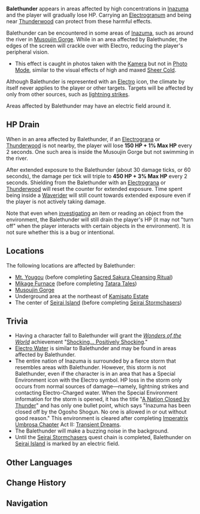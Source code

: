 {{Status Infobox
|type     = Climates
|image    = Climate Excessive Electro.png
|region   = Inazuma
|effect   = 
* Some regions in Inazuma are affected by high Electro concentration. While in these regions, you will gradually lose HP. This phenomenon is known as Balethunder.
* Use Electrograna to protect yourself against the harmful effects of Balethunder.
}}
'''Balethunder''' appears in areas affected by high {{Electro}} concentrations in [[Inazuma]] and the player will gradually lose HP. Carrying an [[Electrogranum]] and being near [[Thunderwood]] can protect from these harmful effects.

Balethunder can be encountered in some areas of [[Inazuma]], such as around the river in [[Musoujin Gorge]].<!-- there's some other in-game name with "Rift" in it that might describe this area better --> While in an area affected by Balethunder, the edges of the screen will crackle over with Electro, reducing the player's peripheral vision.
* This effect is caught in photos taken with the [[Kamera]] but not in [[Photo Mode]], similar to the visual effects of high and maxed [[Sheer Cold]].

Although Balethunder is represented with an [[Electro]] icon, the climate by itself never applies {{Electro}} to the player or other targets. Targets will be affected by {{Electro}} only from other sources, such as [[Weather#Thunderstorm|lightning strikes]].

Areas affected by Balethunder may have an electric field around it.

==HP Drain==
When in an area affected by Balethunder, if an [[Electrograna]] or [[Thunderwood]] is not nearby, the player will lose '''150 HP + 1% Max HP''' every 2 seconds. One such area is inside the Musoujin Gorge but not swimming in the river.

After extended exposure to the Balethunder (about 30 damage ticks, or 60 seconds), the damage per tick will triple to '''450 HP + 3% Max HP''' every 2 seconds. Shielding from the Balethunder with an [[Electrograna]] or [[Thunderwood]] will reset the counter for extended exposure. Time spent being inside a [[Waverider]] will still count towards extended exposure even if the player is not actively taking damage.

Note that even when [[Investigation|investigating]] an item or reading an object from the environment, the Balethunder will still drain the player's HP (it may not "turn off" when the player interacts with certain objects in the environment). It is not sure whether this is a bug or intentional.

==Locations==
The following locations are affected by Balethunder:
*[[Mt. Yougou]] (before completing [[Sacred Sakura Cleansing Ritual]])
*[[Mikage Furnace]] (before completing [[Tatara Tales]])
*[[Musoujin Gorge]]
*Underground area at the northeast of [[Kamisato Estate]]
*The center of [[Seirai Island]] (before completing [[Seirai Stormchasers]])

==Trivia==
* Having a character fall to Balethunder will grant the ''[[Wonders of the World]]'' achievement "[[Shocking... Positively Shocking]]."
* [[Electro Water]] is similar to Balethunder and may be found in areas affected by Balethunder.
* The entire nation of Inazuma is surrounded by a fierce storm that resembles areas with Balethunder. However, this storm is not Balethunder, even if the character is in an area that has a Special Environment icon with the Electro symbol. HP loss in the storm only occurs from normal sources of damage&mdash;namely, lightning strikes and contacting Electro-Charged water. When the Special Environment information for the storm is opened, it has the title "[[A Nation Closed by Thunder]]" and has only one bullet point, which says "Inazuma has been closed off by the Ogosho Shogun. No one is allowed in or out without good reason." This environment is cleared after completing [[Imperatrix Umbrosa Chapter]] Act II: [[Transient Dreams]].
* The Balethunder will make a buzzing noise in the background.
*Until the [[Seirai Stormchasers]] quest chain is completed, Balethunder on [[Seirai Island]] is marked by an electric field.

==Other Languages==
{{Other Languages
|en      = Balethunder
|zhs     = 雷祸
|zhs_rm  = Léi Huò
|zht     = 雷禍
|zht_rm  = Léi Huò
|zh_tl   = Thunder Disaster
|ja      = 雷禍
|ja_rm   = Raika{{Assumed}}
|ja_tl   = Thunder Disaster
|ko      = 번개 재앙
|ko_rm   = 
|ko_tl   = 
|es      = Zona eléctrica
|es_tl   = Electric Zone
|fr      = Calamité électrique
|fr_tl   = Electric Calamity
|ru      = Громовое бедствие
|ru_tl   = 
|th      = Balethunder
|vi      = Khu Sấm Gầm
|vi_tl   = Thunder-Roar Area
|de      = Qualblitz
|de_tl   = Anguish Lightning
|id      = Balethunder
|pt      = Tormenta Elétrica
|pt_tl   = Electric Storm
}}

==Change History==
{{Change History|2.0}}

==Navigation==
{{Exploration Navbox}}